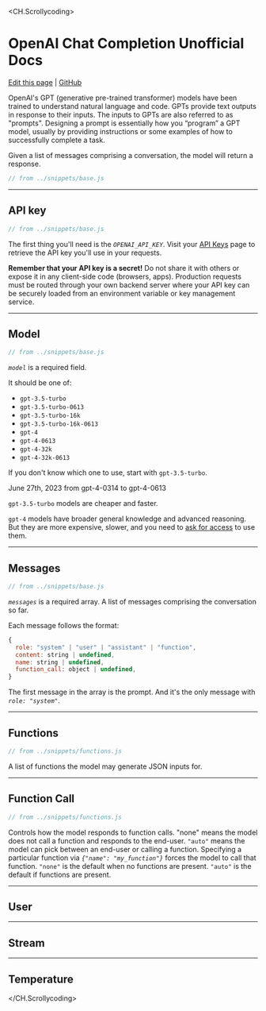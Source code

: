 <CH.Scrollycoding>

# OpenAI Chat Completion Unofficial Docs

[Edit this page](https://pr.new/github.com/pomber/gpt-completions-api-docs/edit/main/pages/index.mdx) |
[GitHub](https://github.com/pomber/gpt-completions-api-docs)

OpenAI's GPT (generative pre-trained transformer) models have been trained to understand natural language and code. GPTs provide text outputs in response to their inputs. The inputs to GPTs are also referred to as "prompts". Designing a prompt is essentially how you “program” a GPT model, usually by providing instructions or some examples of how to successfully complete a task.

Given a list of messages comprising a conversation, the model will return a response.

```js
// from ../snippets/base.js
```

---

## API key

<nav id="api-key" />

```js focus=3
// from ../snippets/base.js
```

The first thing you'll need is the _`OPENAI_API_KEY`_. Visit your [API Keys](https://platform.openai.com/account/api-keys) page to retrieve the API key you'll use in your requests.

**Remember that your API key is a secret!** Do not share it with others or expose it in any client-side code (browsers, apps). Production requests must be routed through your own backend server where your API key can be securely loaded from an environment variable or key management service.

---

## Model

<nav id="model" />

```js focus=7 mark=7[10:24]
// from ../snippets/base.js
```

_`model`_ is a required field.

It should be one of:

- `gpt-3.5-turbo`
- `gpt-3.5-turbo-0613`
- `gpt-3.5-turbo-16k`
- `gpt-3.5-turbo-16k-0613`
- `gpt-4`
- `gpt-4-0613`
- `gpt-4-32k`
- `gpt-4-32k-0613`

If you don't know which one to use, start with `gpt-3.5-turbo`.

June 27th, 2023 from gpt-4-0314 to gpt-4-0613

`gpt-3.5-turbo` models are cheaper and faster.

`gpt-4` models have broader general knowledge and advanced reasoning. But they are more expensive, slower, and you need to [ask for access](https://openai.com/waitlist/gpt-4-api) to use them.

---

## Messages

<nav id="messages" />

```js focus=8:11
// from ../snippets/base.js
```

_`messages`_ is a required array. A list of messages comprising the conversation so far.

Each message follows the format:

```js
{
  role: "system" | "user" | "assistant" | "function",
  content: string | undefined,
  name: string | undefined,
  function_call: object | undefined,
}
```

The first message in the array is the prompt. And it's the only message with _`role: "system"`_.

---

## Functions

<nav id="functions" />

```js focus=12:28
// from ../snippets/functions.js
```

A list of functions the model may generate JSON inputs for.

---

## Function Call

<nav id="function-call" />

```js focus=29
// from ../snippets/functions.js
```

Controls how the model responds to function calls. "none" means the model does not call a function and responds to the end-user. `"auto"` means the model can pick between an end-user or calling a function. Specifying a particular function via _`{"name": "my_function"}`_ forces the model to call that function. `"none"` is the default when no functions are present. `"auto"` is the default if functions are present.

---

## User

<nav id="user" />

---

## Stream

<nav id="stream" />

---

## Temperature

<nav id="temperature" />

</CH.Scrollycoding>
